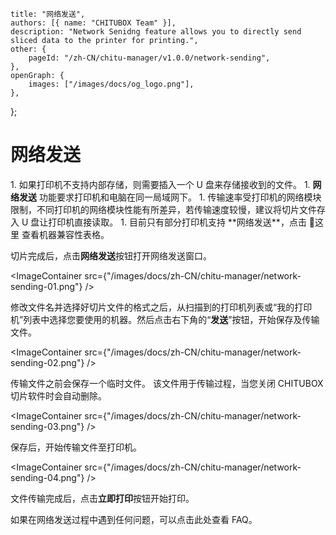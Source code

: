 	title: "网络发送",
	authors: [{ name: "CHITUBOX Team" }],
	description: "Network Senidng feature allows you to directly send sliced data to the printer for printing.",
	other: {
		pageId: "/zh-CN/chitu-manager/v1.0.0/network-sending",
	},
	openGraph: {
		images: ["/images/docs/og_logo.png"],
	},
};

# 网络发送

<Admonition type="note" title="注意">
	1. 如果打印机不支持内部存储，则需要插入一个 U 盘来存储接收到的文件。
	1. <b>网络发送</b> 功能要求打印机和电脑在同一局域网下。
	1. 传输速率受打印机的网络模块限制，不同打印机的网络模块性能有所差异，若传输速度较慢，建议将切片文件存入 U 盘让打印机直接读取。
	1. 目前只有部分打印机支持 **网络发送**，点击 <Link href="https://wkhvloo2kw.feishu.cn/docx/W9XedDtuqoHK2IxsicvccQthngf">📃这里</Link> 查看机器兼容性表格。
</Admonition>

切片完成后，点击**网络发送**按钮打开网络发送窗口。

<ImageContainer
	src={"/images/docs/zh-CN/chitu-manager/network-sending-01.png"}
/>

修改文件名并选择好切片文件的格式之后，从扫描到的打印机列表或“我的打印机”列表中选择您要使用的机器。然后点击右下角的“**发送**”按钮，开始保存及传输文件。

<ImageContainer
	src={"/images/docs/zh-CN/chitu-manager/network-sending-02.png"}
/>

传输文件之前会保存一个临时文件。 该文件用于传输过程，当您关闭 CHITUBOX 切片软件时会自动删除。

<ImageContainer
	src={"/images/docs/zh-CN/chitu-manager/network-sending-03.png"}
/>

保存后，开始传输文件至打印机。

<ImageContainer
	src={"/images/docs/zh-CN/chitu-manager/network-sending-04.png"}
/>

文件传输完成后，点击**立即打印**按钮开始打印。

如果在网络发送过程中遇到任何问题，可以点击<Link href="/zh-CN/faq/latest/chitu-manager-faq">此处</Link>查看 FAQ。

